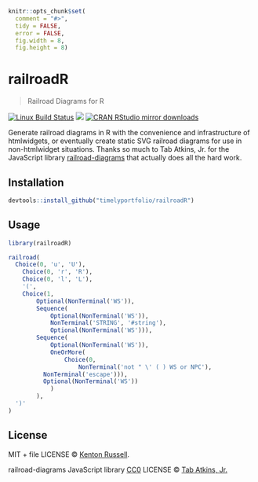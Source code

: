 
```r
knitr::opts_chunk$set(
  comment = "#>",
  tidy = FALSE,
  error = FALSE,
  fig.width = 8,
  fig.height = 8)
```

# railroadR

> Railroad Diagrams for R

[![Linux Build Status](https://travis-ci.org//railroadR.svg?branch=master)](https://travis-ci.org//railroadR)
[![](http://www.r-pkg.org/badges/version/railroadR)](http://www.r-pkg.org/pkg/railroadR)
[![CRAN RStudio mirror downloads](http://cranlogs.r-pkg.org/badges/railroadR)](http://www.r-pkg.org/pkg/railroadR)


Generate railroad diagrams in R with the convenience and infrastructure of htmlwidgets, or eventually create static SVG railroad diagrams for use in non-htmlwidget situations. Thanks so much to Tab Atkins, Jr. for the JavaScript library [railroad-diagrams](https://github.com/tabatkins/railroad-diagrams) that actually does all the hard work.

## Installation

```r
devtools::install_github("timelyportfolio/railroadR")
```

## Usage

```r
library(railroadR)

railroad(
  Choice(0, 'u', 'U'),
	Choice(0, 'r', 'R'),
	Choice(0, 'l', 'L'),
	'(',
	Choice(1,
		Optional(NonTerminal('WS')),
		Sequence(
			Optional(NonTerminal('WS')),
			NonTerminal('STRING', '#string'),
			Optional(NonTerminal('WS'))),
		Sequence(
			Optional(NonTerminal('WS')),
			OneOrMore(
				Choice(0,
					NonTerminal('not " \' ( ) WS or NPC'),
          NonTerminal('escape'))),
          Optional(NonTerminal('WS'))
		    )
		),
  ')'
)
```

## License

MIT + file LICENSE © [Kenton Russell](https://github.com/timelyportfolio/railroadR).

railroad-diagrams JavaScript library [CC0](http://creativecommons.org/publicdomain/zero/1.0/) LICENSE © [Tab Atkins, Jr.](https://github.com/tabatkins/railroad-diagrams)
